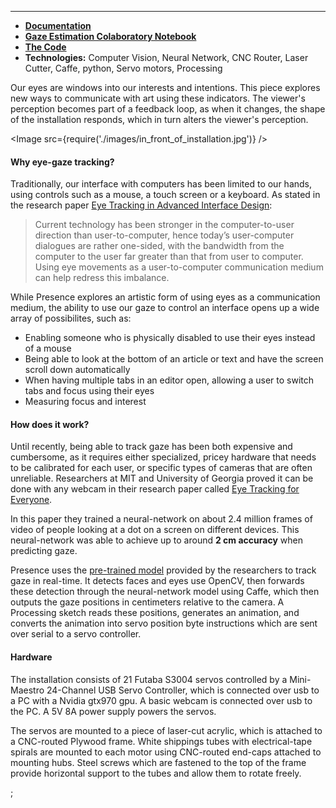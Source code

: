 
<Vimeo videoId="259512916" />

<Instagram postId="Bc5AYY6gF97" />

---

- **[Documentation](/blog/tags/presence)**
- **[Gaze Estimation Colaboratory Notebook](https://colab.research.google.com/drive/11s5IQkI8H-kIn00Kg6Sqp-dD3RwsICdE#scrollTo=F-jyn1bRR8M8)**
- **[The Code](https://github.com/oveddan/presence)**
- **Technologies:** Computer Vision, Neural Network, CNC Router, Laser Cutter, Caffe, python, Servo motors, Processing

Our eyes are windows into our interests and intentions.
This piece explores new ways to communicate with art using these indicators.
The viewer's perception becomes part of a feedback loop, as when it changes,
the shape of the installation responds, which in turn alters the viewer's
perception.

<Image src={require('./images/in_front_of_installation.jpg')} />

#### Why eye-gaze tracking?

Traditionally, our interface with computers has been limited to our hands, using controls such as a mouse,
a touch screen or a keyboard. As stated in the research paper [Eye Tracking in Advanced Interface Design](http://www.cs.tufts.edu/~jacob/papers/barfield.pdf):

> Current technology has been stronger in the computer-to-user direction than user-to-computer, hence today’s user-computer dialogues are rather one-sided, with the bandwidth from the computer to the user far greater than that from user to computer. Using eye movements as a user-to-computer communication medium can help redress this imbalance.

While Presence explores an artistic form of using eyes as a communication medium, the ability to use our gaze to control an interface opens up a wide array of possibilites, such as:

- Enabling someone who is physically disabled to use their eyes instead of a mouse
- Being able to look at the bottom of an article or text and have the screen scroll down automatically
- When having multiple tabs in an editor open, allowing a user to switch tabs and focus using their eyes
- Measuring focus and interest

#### How does it work?

Until recently, being able to track gaze has been both expensive and cumbersome, as it requires either specialized, pricey hardware that needs to be calibrated for each user, or specific types of cameras that are often unreliable.
Researchers at MIT and University of Georgia proved it can be done with any webcam in their research paper called [Eye Tracking for Everyone](http://gazecapture.csail.mit.edu/).

In this paper they trained a neural-network on about 2.4 million frames of video of people looking at a dot on a screen on different devices. This neural-network was able to achieve up to around **2 cm accuracy** when predicting gaze.

Presence uses the [pre-trained model](https://github.com/CSAILVision/GazeCapture) provided by the researchers to track gaze in real-time. It detects faces and eyes use OpenCV, then forwards these detection through the neural-network model using Caffe, which then outputs the gaze positions in centimeters relative to the camera. A Processing sketch reads these positions, generates an animation, and converts the animation into servo position byte instructions which are sent over serial to a servo controller.

#### Hardware

The installation consists of 21 Futaba S3004 servos controlled by a Mini-Maestro 24-Channel USB Servo Controller, which is connected over usb to a PC with a Nvidia gtx970 gpu. A basic webcam is connected over usb to the PC. A 5V 8A power supply powers the servos.

The servos are mounted to a piece of laser-cut acrylic, which is attached to a CNC-routed Plywood frame. White shippings tubes with electrical-tape spirals are mounted to each motor using CNC-routed end-caps attached to mounting hubs. Steel screws which are fastened to the top of the frame provide horizontal support to the tubes and allow them to rotate freely.


;
